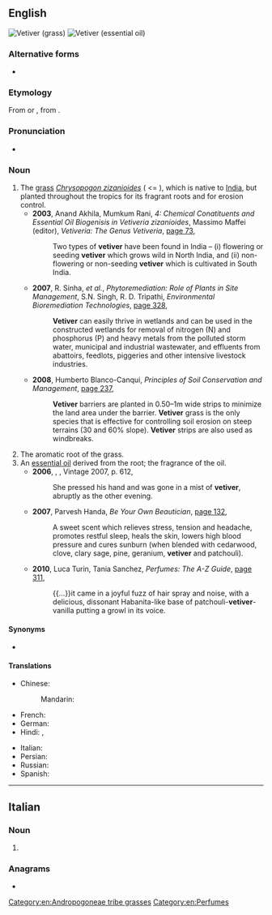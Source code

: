 {{also|vétiver}}
==English==
[[File:Ethiopia 2008 vetiver grass.jpg|right|thumb|Vetiver (grass)]]
[[File:VetiverEssentialOil.png|right|thumb|Vetiver (essential oil)]]
{{wikipedia|Chrysopogon zizanioides}}

===Alternative forms===
* {{alter|en|vetyver|vetivert||the essential oil}}

===Etymology===
From {{bor|en|fr|vétyver}} {{q|older spelling}} or {{m|fr|vétiver}}, from {{der|en|ta|வெட்டிவேர்}}.

===Pronunciation===
* {{IPA|/ˈvɛtɪvə/|lang=en}}

===Noun===
{{en-noun|~}}

# The [[grass]] ''[[Chrysopogon zizanioides]]'' ( <= {{taxlink|Vetiveria zizanioides|species|noshow=1}}), which is native to [[India]], but planted throughout the tropics for its fragrant roots and for erosion control.
#* '''2003''', Anand Akhila, Mumkum Rani, ''4: Chemical Conatituents and Essential Oil Biogenisis in Vetiveria zizanioides'', Massimo Maffei (editor), ''Vetiveria: The Genus Vetiveria'', [http://books.google.com.au/books?id=SMXV-FFQlpcC&pg=PA73&dq=%22vetiver%22%7C%22vetivers%22&hl=en&sa=X&ei=jZ-FU6z9KcvNlAWxoID4Bg&redir_esc=y#v=onepage&q=%22vetiver%22%7C%22vetivers%22&f=false page 73],
#*: Two types of '''vetiver''' have been found in India – (i) flowering or seeding '''vetiver''' which grows wild in North India, and (ii) non-flowering or non-seeding '''vetiver''' which is cultivated in South India.
#* '''2007''', R. Sinha, ''et al.'', ''Phytoremediation: Role of Plants in Site Management'', S.N. Singh, R. D. Tripathi, ''Environmental Bioremediation Technologies'', [http://books.google.com.au/books?id=DY66MkyLriEC&pg=PA328&dq=%22vetiver%22%7C%22vetivers%22&hl=en&sa=X&ei=jZ-FU6z9KcvNlAWxoID4Bg&redir_esc=y#v=onepage&q=%22vetiver%22%7C%22vetivers%22&f=false page 328],
#*: '''Vetiver''' can easily thrive in wetlands and can be used in the constructed wetlands for removal of nitrogen (N) and phosphorus (P) and heavy metals from the polluted storm water, municipal and industrial wastewater, and effluents from abattoirs, feedlots, piggeries and other intensive livestock industries.
#* '''2008''', Humberto Blanco-Canqui, ''Principles of Soil Conservation and Management'', [http://books.google.com.au/books?id=Wj3690PbDY0C&pg=PA237&dq=%22vetiver%22%7C%22vetivers%22&hl=en&sa=X&ei=jZ-FU6z9KcvNlAWxoID4Bg&redir_esc=y#v=onepage&q=%22vetiver%22%7C%22vetivers%22&f=false page 237],
#*: '''Vetiver''' barriers are planted in 0.50–1m wide strips to minimize the land area under the barrier. '''Vetiver''' grass is the only species that is effective for controlling soil erosion on steep terrains (30 and 60% slope). '''Vetiver''' strips are also used as windbreaks.
# The aromatic root of the grass.
# An [[essential oil]] derived from the root; the fragrance of the oil.
#* '''2006''', {{w|Thomas Pynchon}}, ''{{w|Against the Day}}'', Vintage 2007, p. 612,
#*: She pressed his hand and was gone in a mist of '''vetiver''', abruptly as the other evening.
#* '''2007''', Parvesh Handa, ''Be Your Own Beautician'', [http://books.google.com.au/books?id=7lvEN6lzSRMC&pg=PA132&dq=%22vetiver%22%7C%22vetivers%22&hl=en&sa=X&ei=jZ-FU6z9KcvNlAWxoID4Bg&redir_esc=y#v=onepage&q=%22vetiver%22%7C%22vetivers%22&f=false page 132],
#*: A sweet scent which relieves stress, tension and headache, promotes restful sleep, heals the skin, lowers high blood pressure and cures sunburn (when blended with cedarwood, clove, clary sage, pine, geranium, '''vetiver''' and patchouli).
#* '''2010''', Luca Turin, Tania Sanchez, ''Perfumes: The A-Z Guide'', [http://books.google.com.au/books?id=8a-Q0uZU9o8C&pg=PA311&dq=%22vetiver%22%7C%22vetivers%22&hl=en&sa=X&ei=isuFU7X0LsewkgWu8YGwCA&redir_esc=y#v=onepage&q=%22vetiver%22%7C%22vetivers%22&f=false page 311],
#*: {{...}}it came in a joyful fuzz of hair spray and noise, with a delicious, dissonant Habanita-like base of patchouli-'''vetiver'''-vanilla putting a growl in its voice.

====Synonyms====
* {{l|en|cuscus}}

====Translations====
{{trans-top|aromatic root}}
* Chinese:
*: Mandarin: {{t+|cmn|香根草|tr=Xiāng gēn cǎo}}
* French: {{t+|fr|vétiver}}
* German: {{t|de|Vetiver|n}}
* Hindi: {{t+|hi|खस}}, {{t+|hi|खसखस}}
{{trans-mid}}
* Italian: {{t|it|vetiver|m}}
* Persian: {{t|fa|وتیور|tr=vetiver}}
* Russian: {{t|ru|ветивер}}
* Spanish: {{t|es|vetiver|m}}
{{trans-bottom}}

[[Category:en:Andropogoneae tribe grasses]]
[[Category:en:Perfumes]]

----

==Italian==

===Noun===
{{head|it|noun|g=m|invariable}}

# {{l|en|vetiver}}

===Anagrams===
* {{anagrams|it|vertevi|vivrete}}